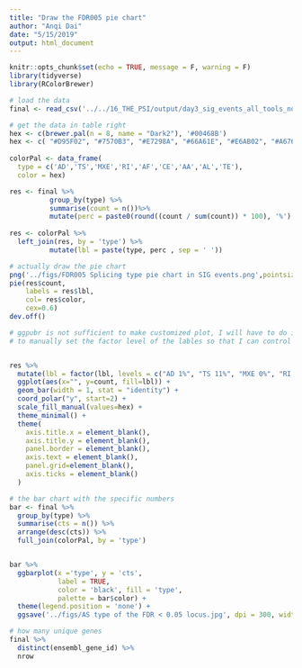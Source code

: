 ```yaml
---
title: "Draw the FDR005 pie chart"
author: "Anqi Dai"
date: "5/15/2019"
output: html_document
---
```


```r
knitr::opts_chunk$set(echo = TRUE, message = F, warning = F)
library(tidyverse)
library(RColorBrewer)
```

```r
# load the data 
final <- read_csv('../../16_THE_PSI/output/day3_sig_events_all_tools_not_filtered_by_PSI.csv')
```


```r
# get the data in table right
hex <- c(brewer.pal(n = 8, name = "Dark2"), '#00468B')
hex <- c( "#D95F02", "#7570B3", "#E7298A", "#66A61E", "#E6AB02", "#A6761D", "#666666","#1B9E77", "#00468B")
  
colorPal <- data_frame(
  type = c('AD','TS','MXE','RI','AF','CE','AA','AL','TE'), 
  color = hex) 

res <- final %>%
          group_by(type) %>%
          summarise(count = n())%>%
          mutate(perc = paste0(round((count / sum(count)) * 100), '%') ) 
  
res <- colorPal %>%
  left_join(res, by = 'type') %>%
          mutate(lbl = paste(type, perc , sep = ' '))

# actually draw the pie chart
png('../figs/FDR005 Splicing type pie chart in SIG events.png',pointsize = 8, res = 300, width = 4, height = 4, units = 'in')
pie(res$count,
    labels = res$lbl, 
    col= res$color,
    cex=0.6)
dev.off() 
```

```r
# ggpubr is not sufficient to make customized plot, I will have to do in ggplot
# to manually set the factor level of the lables so that I can control how the portions are arranged 


res %>%  
  mutate(lbl = factor(lbl, levels = c("AD 1%", "TS 11%", "MXE 0%", "RI 57%", "AF 0%", "CE 13%", "AA 3%", "AL 0%", "TE 14%"))) %>% 
  ggplot(aes(x="", y=count, fill=lbl)) +
  geom_bar(width = 1, stat = "identity") +
  coord_polar("y", start=2) + 
  scale_fill_manual(values=hex) + 
  theme_minimal() +
  theme(
    axis.title.x = element_blank(),
    axis.title.y = element_blank(),
    panel.border = element_blank(),
    axis.text = element_blank(),
    panel.grid=element_blank(),
    axis.ticks = element_blank()
  ) 
```

```r
# the bar chart with the specific numbers
bar <- final %>%
  group_by(type) %>%
  summarise(cts = n()) %>%
  arrange(desc(cts)) %>% 
  full_join(colorPal, by = 'type')


bar %>% 
  ggbarplot(x ='type', y = 'cts', 
            label = TRUE, 
            color = 'black', fill = 'type',
            palette = bar$color) +
  theme(legend.position = 'none') +
  ggsave('../figs/AS type of the FDR < 0.05 locus.jpg', dpi = 300, width = 10, height = 6)
```

```r
# how many unique genes
final %>%
  distinct(ensembl_gene_id) %>%
  nrow
```

